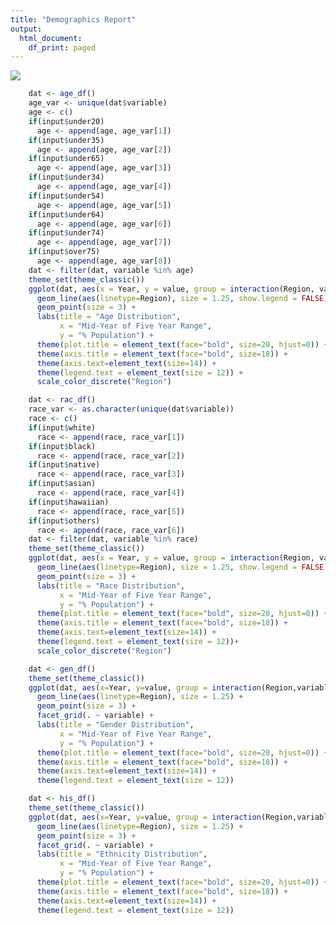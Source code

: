 ---
title: "Demographics Report"
output:
  html_document:
    df_print: paged
---

![](logo.jpg)

```{r, echo=FALSE}
    dat <- age_df()
    age_var <- unique(dat$variable)
    age <- c()
    if(input$under20)
      age <- append(age, age_var[1])
    if(input$under35)
      age <- append(age, age_var[2])
    if(input$under65)
      age <- append(age, age_var[3])
    if(input$under34)
      age <- append(age, age_var[4])
    if(input$under54)
      age <- append(age, age_var[5])
    if(input$under64)
      age <- append(age, age_var[6])
    if(input$under74)
      age <- append(age, age_var[7])
    if(input$over75)
      age <- append(age, age_var[8])
    dat <- filter(dat, variable %in% age)
    theme_set(theme_classic())
    ggplot(dat, aes(x = Year, y = value, group = interaction(Region, variable), colour = interaction(Region, variable))) +
      geom_line(aes(linetype=Region), size = 1.25, show.legend = FALSE) + 
      geom_point(size = 3) + 
      labs(title = "Age Distribution", 
           x = "Mid-Year of Five Year Range",
           y = "% Population") + 
      theme(plot.title = element_text(face="bold", size=20, hjust=0)) +
      theme(axis.title = element_text(face="bold", size=18)) +
      theme(axis.text=element_text(size=14)) + 
      theme(legend.text = element_text(size = 12)) + 
      scale_color_discrete("Region")
```

```{r, echo=FALSE}
    dat <- rac_df()
    race_var <- as.character(unique(dat$variable))
    race <- c()
    if(input$white)
      race <- append(race, race_var[1])
    if(input$black)
      race <- append(race, race_var[2])
    if(input$native)
      race <- append(race, race_var[3])
    if(input$asian)
      race <- append(race, race_var[4])
    if(input$hawaiian)
      race <- append(race, race_var[5])
    if(input$others)
      race <- append(race, race_var[6])
    dat <- filter(dat, variable %in% race)
    theme_set(theme_classic())
    ggplot(dat, aes(x = Year, y = value, group = interaction(Region, variable), colour = interaction(Region, variable))) +
      geom_line(aes(linetype=Region), size = 1.25, show.legend = FALSE) + 
      geom_point(size = 3) + 
      labs(title = "Race Distribution", 
           x = "Mid-Year of Five Year Range",
           y = "% Population") + 
      theme(plot.title = element_text(face="bold", size=20, hjust=0)) +
      theme(axis.title = element_text(face="bold", size=18)) +
      theme(axis.text=element_text(size=14)) + 
      theme(legend.text = element_text(size = 12))+ 
      scale_color_discrete("Region")
```

```{r, echo=FALSE}
    dat <- gen_df() 
    theme_set(theme_classic())
    ggplot(dat, aes(x=Year, y=value, group = interaction(Region,variable), colour = Region, label = value)) +
      geom_line(aes(linetype=Region), size = 1.25) + 
      geom_point(size = 3) + 
      facet_grid(. ~ variable) + 
      labs(title = "Gender Distribution", 
           x = "Mid-Year of Five Year Range",
           y = "% Population") + 
      theme(plot.title = element_text(face="bold", size=20, hjust=0)) +
      theme(axis.title = element_text(face="bold", size=18)) +
      theme(axis.text=element_text(size=14)) + 
      theme(legend.text = element_text(size = 12))
```

```{r, echo=FALSE}
    dat <- his_df() 
    theme_set(theme_classic())
    ggplot(dat, aes(x=Year, y=value, group = interaction(Region,variable), colour = Region)) +
      geom_line(aes(linetype=Region), size = 1.25) + 
      geom_point(size = 3) + 
      facet_grid(. ~ variable) + 
      labs(title = "Ethnicity Distribution", 
           x = "Mid-Year of Five Year Range",
           y = "% Population") + 
      theme(plot.title = element_text(face="bold", size=20, hjust=0)) +
      theme(axis.title = element_text(face="bold", size=18)) +
      theme(axis.text=element_text(size=14)) + 
      theme(legend.text = element_text(size = 12))
```
